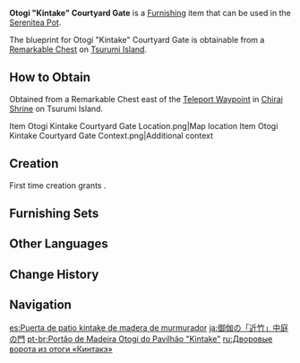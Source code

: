 {{Furnishing Infobox
|id             = 371216
|image          = Item Otogi Kintake Courtyard Gate.png
|category       = Courtyard
|subcategory    = Courtyard Wall
|quality        = 2
|adeptal_energy = 30
|load           = 55
|reduced_load   = 39
|description    = A village courtyard wall made from Otogi Wood.<br />"Kintake" is an old crafting technique that few people know. It involves grinding certain rarely-found wild grasses into powder before slow-boiling them into a special glue that can then be painted onto wooden lumber to give them a gloss and sturdiness similar to that of high-end overseas products such as Qingce Bamboo. Unfortunately, little research or record has been kept of this art, and it will soon become lost.
|blueprint      = Remarkable Chest
}}
'''Otogi "Kintake" Courtyard Gate''' is a [[Furnishing]] item that can be used in the [[Serenitea Pot]].

The blueprint for Otogi "Kintake" Courtyard Gate is obtainable from a [[Remarkable Chest]] on [[Tsurumi Island]].

==How to Obtain==
Obtained from a Remarkable Chest east of the [[Teleport Waypoint]] in [[Chirai Shrine]] on Tsurumi Island.
<gallery>
Item Otogi Kintake Courtyard Gate Location.png|Map location
Item Otogi Kintake Courtyard Gate Context.png|Additional context
</gallery>

==Creation==
First time creation grants {{Item|Trust|24|x=30}}.
{{Recipe
|type = Creation
|time = 12h
|Otogi Wood = 8
}}

==Furnishing Sets==
{{Craft Usage}}

==Other Languages==
{{Other Languages
|en      = Otogi "Kintake" Courtyard Gate
|zhs     = 御伽木「近竹」院门
|zhs_rm  = Yùjiā-mù "Jìn Zhú" Yuàn Mén
|zht     = 御伽木「近竹」院門
|zht_rm  = Yùjiā-mù "Jìn Zhú" Yuàn Mén
|zh_tl   = 
|ja      = 御伽の「近竹」中庭の門
|ja_rm   = Otogi no "Kintake" Nakaniwa no Mon{{Assumed}}
|ja_tl   = 
|ko      = 오토기나무 「킨타케」 마당 문
|ko_rm   = Otoginamu "Kintake" Madang Mun
|ko_tl   = Otogi Tree "Kintake" Garden Door
|es      = Puerta de patio kintake de madera de murmurador
|es_tl   = Whispering (tree) Wood Kintake Patio Door
|fr      = Porte de cour «&nbsp;Kintake&nbsp;» en bois de dulcinier
|fr_tl   = {{Lexicon|Otogi|fr}} Wood "Kintake" Courtyard Gate
|ru      = Дворовые ворота из отоги «Кинтакэ»
|ru_tl   = Otogi Court Gate "Kintake"
|th      = ประตูสวน "Kintake" ไม้ Otogi
|th_rm   = 
|th_tl   = 
|vi      = Cổng Sân "Kintake" Gỗ Otogi
|vi_tl   = 
|de      = „Kintaku“-Hoftor aus Otogi-Holz
|de_tl   = "Kintake" Yard Gate from Otogi Wood
|id      = Gerbang Halaman Otogi "Kintake"
|id_tl   = Otogi "Kintake" Courtyard Gate
|pt      = Portão de Madeira Otogi do Pavilhão "Kintake"
|pt_tl   = 
|tr      = Otogi "Kintake" Bahçe Kapısı
|tr_tl   = 
|it      = Cancello del cortile Kintake in legno Otogi
|it_tl   = 
}}

==Change History==
{{Change History|2.2}}

==Navigation==
{{Furnishing Navbox|exterior}}

[[es:Puerta de patio kintake de madera de murmurador]]
[[ja:御伽の「近竹」中庭の門]]
[[pt-br:Portão de Madeira Otogi do Pavilhão "Kintake"]]
[[ru:Дворовые ворота из отоги «Кинтакэ»]]